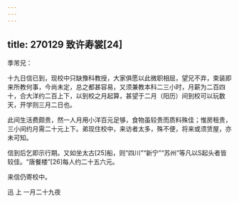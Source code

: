 ```yaml
---
---
---
```

title: 270129 致许寿裳[24]
---




季芾兄：

十九日信已到，现校中只缺豫科教授，大家俱愿以此微职相屈，望兄不弃，束装即来所教何事，今尚未定，总之都甚容易，又须兼教本科二三小时，月薪为二百四十，合大洋约二百上下，以到校之月起算，甚望于二月（阳历）间到校可以玩数天，开学则三月二日也。

此间生活费颇贵，然一人月用小洋百元足够，食物虽较贵而质料殊佳；惟房租贵，三小间约月需二十元上下。弟现住校中，来访者太多，殊不便，将来或须赁屋，亦未可知。

信到后乞即示行期。又如坐太古[25]船，则“四川”“新宁”“苏州”等凡以S起头者皆较佳。“唐餐楼”[26]每人约二十五六元。

来信仍寄校中。

迅 上 一月二十九夜